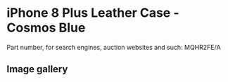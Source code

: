 
# iPhone 8 Plus Leather Case - Cosmos Blue

Part number, for search engines, auction websites and such: MQHR2FE/A

## Image gallery

<div style={{ width: '100%', maxWidth: '768px' }}>
<GalleryComponent
    images={[
      {
        original: "/everysource/MQHR2.webp",
        thumbnail: "/everypreview/MQHR2.webp",
      },
      {
        original: "/everysource/MQHR2_AV1_GOLD.webp",
        thumbnail: "/everypreview/MQHR2_AV1_GOLD.webp",
      },
      {
        original: "/everysource/MQHR2_AV1_SILVER.webp",
        thumbnail: "/everypreview/MQHR2_AV1_SILVER.webp",
      },
      {
        original: "/everysource/MQHR2_AV1_SPACE_GRAY.webp",
        thumbnail: "/everypreview/MQHR2_AV1_SPACE_GRAY.webp",
      },
      {
        original: "/everysource/MQHR2_AV2.webp",
        thumbnail: "/everypreview/MQHR2_AV2.webp",
      }
    ]}
  />
</div>